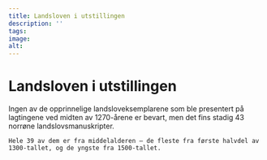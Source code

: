 ```yaml
---
title: Landsloven i utstillingen
description: ''
tags:
image: 
alt: 
---
```



# Landsloven i utstillingen

<Container stil="initial side">
    Ingen av de opprinnelige landsloveksemplarene som ble presentert på lagtingene ved midten av 1270-årene er bevart, men det fins stadig 43 norrøne landslovsmanuskripter. 

    Hele 39 av dem er fra middelalderen – de fleste fra første halvdel av 1300-tallet, og de yngste fra 1500-tallet. 
</Container>